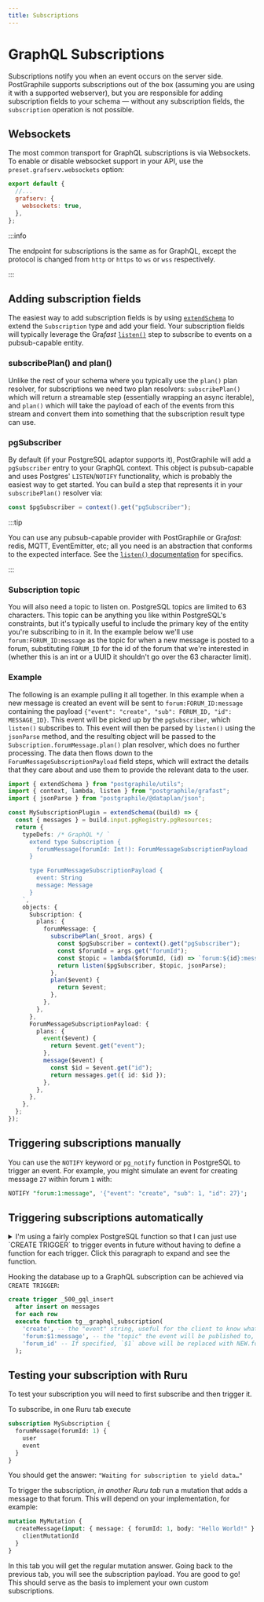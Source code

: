 ```yaml
---
title: Subscriptions
---
```



# GraphQL Subscriptions

<p className={styles.intro}>

Subscriptions notify you when an event occurs on the server side. PostGraphile
supports subscriptions out of the box (assuming you are using it with a
supported webserver), but you are responsible for adding subscription fields to
your schema — without any subscription fields, the `subscription` operation is
not possible.

</p>

## Websockets

The most common transport for GraphQL subscriptions is via Websockets. To
enable or disable websocket support in your API, use the
`preset.grafserv.websockets` option:

```js title="graphile.config.mjs"
export default {
  //...
  grafserv: {
    websockets: true,
  },
};
```

:::info

The endpoint for subscriptions is the same as for GraphQL, except the protocol
is changed from `http` or `https` to `ws` or `wss` respectively.

:::

## Adding subscription fields

The easiest way to add subscription fields is by using
[`extendSchema`](./extend-schema) to extend the
`Subscription` type and add your field. Your subscription fields will typically
leverage the Gra*fast*
[`listen()`](https://grafast.org/grafast/step-library/standard-steps/listen)
step to subscribe to events on a pubsub-capable entity.

### subscribePlan() and plan()

Unlike the rest of your schema where you typically use the `plan()` plan
resolver, for subscriptions we need two plan resolvers: `subscribePlan()` which
will return a streamable step (essentially wrapping an async iterable), and
`plan()` which will take the payload of each of the events from this stream and
convert them into something that the subscription result type can use.

### pgSubscriber

By default (if your PostgreSQL adaptor supports it), PostGraphile will add a
`pgSubscriber` entry to your GraphQL context. This object is pubsub-capable and
uses Postgres' `LISTEN`/`NOTIFY` functionality, which is probably the easiest
way to get started. You can build a step that represents it in your
`subscribePlan()` resolver via:

```ts
const $pgSubscriber = context().get("pgSubscriber");
```

:::tip

You can use any pubsub-capable provider with PostGraphile or Gra*fast*: redis,
MQTT, EventEmitter, etc; all you need is an abstraction that conforms to the
expected interface. See the [`listen()`
documentation](https://grafast.org/grafast/step-library/standard-steps/listen)
for specifics.

:::

### Subscription topic

You will also need a topic to listen on. PostgreSQL topics are limited to 63
characters. This topic can be anything you like within PostgreSQL's
constraints, but it's typically useful to include the primary key of the entity
you're subscribing to in it. In the example below we'll use
`forum:FORUM_ID:message` as the topic for when a new message is posted to a
forum, substituting `FORUM_ID` for the id of the forum that we're interested in
(whether this is an int or a UUID it shouldn't go over the 63 character limit).

### Example

The following is an example pulling it all together. In this example when a new
message is created an event will be sent to `forum:FORUM_ID:message` containing
the payload `{"event": "create", "sub": FORUM_ID, "id": MESSAGE_ID}`. This event will be picked up
by the `pgSubscriber`, which `listen()` subscribes to. This event will then be
parsed by `listen()` using the `jsonParse` method, and the resulting object
will be passed to the `Subscription.forumMessage.plan()` plan resolver, which
does no further processing. The data then flows down to the
`ForumMessageSubscriptionPayload` field steps, which will extract the details
that they care about and use them to provide the relevant data to the user.

```ts
import { extendSchema } from "postgraphile/utils";
import { context, lambda, listen } from "postgraphile/grafast";
import { jsonParse } from "postgraphile/@dataplan/json";

const MySubscriptionPlugin = extendSchema((build) => {
  const { messages } = build.input.pgRegistry.pgResources;
  return {
    typeDefs: /* GraphQL */ `
      extend type Subscription {
        forumMessage(forumId: Int!): ForumMessageSubscriptionPayload
      }

      type ForumMessageSubscriptionPayload {
        event: String
        message: Message
      }
    `,
    objects: {
      Subscription: {
        plans: {
          forumMessage: {
            subscribePlan(_$root, args) {
              const $pgSubscriber = context().get("pgSubscriber");
              const $forumId = args.get("forumId");
              const $topic = lambda($forumId, (id) => `forum:${id}:message`);
              return listen($pgSubscriber, $topic, jsonParse);
            },
            plan($event) {
              return $event;
            },
          },
        },
      },
      ForumMessageSubscriptionPayload: {
        plans: {
          event($event) {
            return $event.get("event");
          },
          message($event) {
            const $id = $event.get("id");
            return messages.get({ id: $id });
          },
        },
      },
    },
  };
});
```

## Triggering subscriptions manually

You can use the `NOTIFY` keyword or `pg_notify` function in PostgreSQL to
trigger an event. For example, you might simulate an event for creating message
`27` within forum `1` with:

```sql
NOTIFY "forum:1:message", '{"event": "create", "sub": 1, "id": 27}';
```

## Triggering subscriptions automatically

<details>
<summary>
I'm using a fairly complex PostgreSQL function so that I can just use `CREATE TRIGGER` to trigger events in future without having to define a function for
each trigger. Click this paragraph to expand and see the function.
</summary>

**IMPORTANT**: this trigger assumes that the primary key for your tables is
always `id`. If this is not the case, you should delete the line containing
`'id', v_record.id`.

```sql
create function tg__graphql_subscription() returns trigger
    language plpgsql
    as $_$
declare
  v_process_new bool = (TG_OP = 'INSERT' OR TG_OP = 'UPDATE');
  v_process_old bool = (TG_OP = 'UPDATE' OR TG_OP = 'DELETE');
  v_event text = TG_ARGV[0];
  v_topic_template text = TG_ARGV[1];
  v_attribute text = TG_ARGV[2];
  v_record record;
  v_sub text;
  v_topic text;
  v_i int = 0;
  v_last_topic text;
begin
  for v_i in 0..1 loop
    if (v_i = 0) and v_process_new is true then
      v_record = new;
    elsif (v_i = 1) and v_process_old is true then
      v_record = old;
    else
      continue;
    end if;
     if v_attribute is not null then
      execute 'select $1.' || quote_ident(v_attribute)
        using v_record
        into v_sub;
    end if;
    if v_sub is not null then
      v_topic = replace(v_topic_template, '$1', v_sub);
    else
      v_topic = v_topic_template;
    end if;
    if v_topic is distinct from v_last_topic then
      -- This if statement prevents us from triggering the same notification twice
      v_last_topic = v_topic;
      perform pg_notify(v_topic, json_build_object(
        'event', v_event,
        'subject', v_sub,
        /* highlight-next-line */
        'id', v_record.id
      )::text);
    end if;
  end loop;
  return v_record;
end;
$_$;
```

</details>

Hooking the database up to a GraphQL subscription can be achieved via `CREATE
TRIGGER`:

```sql
create trigger _500_gql_insert
  after insert on messages
  for each row
  execute function tg__graphql_subscription(
    'create', -- the "event" string, useful for the client to know what happened
    'forum:$1:message', -- the "topic" the event will be published to, as a template
    'forum_id' -- If specified, `$1` above will be replaced with NEW.forum_id or OLD.forum_id from the trigger.
  );
```

## Testing your subscription with Ruru

To test your subscription you will need to first subscribe and then trigger it.

To subscribe, in one Ruru tab execute

```graphql
subscription MySubscription {
  forumMessage(forumId: 1) {
    user
    event
  }
}
```

You should get the answer: `"Waiting for subscription to yield data…"`

To trigger the subscription, _in another Ruru tab_ run a mutation that adds a
message to that forum. This will depend on your implementation, for example:

```graphql
mutation MyMutation {
  createMessage(input: { message: { forumId: 1, body: "Hello World!" } }) {
    clientMutationId
  }
}
```

In this tab you will get the regular mutation answer. Going back to the previous
tab, you will see the subscription payload. You are good to go! This should
serve as the basis to implement your own custom subscriptions.
